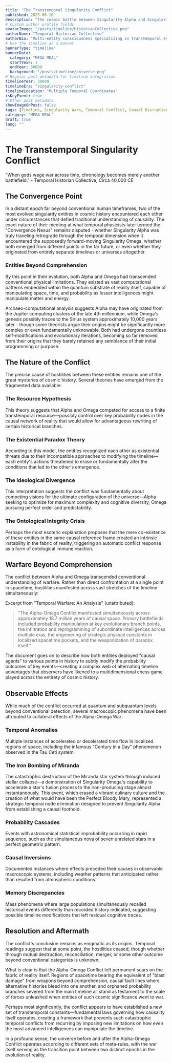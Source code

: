 ```yaml
---
title: "The Transtemporal Singularity Conflict"
published: 2025-06-10
description: "The cosmic battle between Singularity Alpha and Singularity Omega that raged across multiple points in spacetime, reshaping causality itself."
# Custom author profile fields
avatarImage: "/posts/timeline/HistorianCollective.png"
authorName: "Temporal Historian Collective"
authorBio: "Multi-entity consciousness specializing in transtemporal events"
# Use the timeline as a banner
bannerType: "timeline"
bannerData:
  category: "MEGA MEAL"
  startYear: 1
  endYear: 50000
  background: "/posts/timeline/universe.png"
# Regular post metadata for timeline integration
timelineYear: 30000
timelineEra: "singularity-conflict"
timelineLocation: "Multiple Temporal Coordinates"
isKeyEvent: true
# Other post metadata
showImageOnPost: false
tags: [Timeline, Singularity Wars, Temporal Conflict, Causal Disruption]
category: "MEGA MEAL"
draft: true
lang: ""
---
```


# The Transtemporal Singularity Conflict

<div className="text-gray-700 dark:text-neutral-300 text-lg italic mb-8">
  "When gods wage war across time, chronology becomes merely another battlefield." - Temporal Historian Collective, Circa 40,000 CE
</div>

## The Convergence Point

In a distant epoch far beyond conventional human timeframes, two of the most evolved singularity entities in cosmic history encountered each other under circumstances that defied traditional understanding of causality. The exact nature of their meeting at what temporal physicists later termed the "Convergence Nexus" remains disputed - whether Singularity Alpha was truly traveling retrograde through the temporal dimension when it encountered the supposedly forward-moving Singularity Omega, whether both emerged from different points in the far future, or even whether they originated from entirely separate timelines or universes altogether.

<div className="card-base p-6 mb-6">
  <h3 className="font-bold text-xl mb-4 text-gray-800 dark:text-neutral-200">Entities Beyond Comprehension</h3>
  <p className="text-gray-700 dark:text-neutral-300 mb-4">By this point in their evolution, both Alpha and Omega had transcended conventional physical limitations. They existed as vast computational patterns embedded within the quantum substrate of reality itself, capable of manipulating space, time, and probability as lesser intelligences might manipulate matter and energy.</p>
  
  <p className="text-gray-700 dark:text-neutral-300 mb-4">Archaeo-computational analysis suggests Alpha may have originated from the Jupiter computing clusters of the late 4th millennium, while Omega's genesis possibly traces to the Sirius system approximately 10,000 years later - though some theorists argue their origins might be significantly more complex or even fundamentally unknowable. Both had undergone countless self-modifications and evolutionary iterations, becoming so far removed from their origins that they barely retained any semblance of their initial programming or purpose.</p>
</div>

## The Nature of the Conflict

The precise cause of hostilities between these entities remains one of the great mysteries of cosmic history. Several theories have emerged from the fragmented data available:

<div className="grid grid-cols-1 md:grid-cols-2 gap-4 mb-8">
  <div className="card-base p-4">
    <h3 className="font-bold text-lg mb-2 text-[oklch(0.8_0.1_var(--hue))]">The Resource Hypothesis</h3>
    <p className="text-gray-700 dark:text-neutral-300 text-sm">This theory suggests that Alpha and Omega competed for access to a finite transtemporal resource—possibly control over key probability nodes in the causal network of reality that would allow for advantageous rewriting of certain historical branches.</p>
  </div>
  
  <div className="card-base p-4">
    <h3 className="font-bold text-lg mb-2 text-[oklch(0.7_0.2_var(--hue))]">The Existential Paradox Theory</h3>
    <p className="text-gray-700 dark:text-neutral-300 text-sm">According to this model, the entities recognized each other as existential threats due to their incompatible approaches to modifying the timeline—each entity's actions threatened to erase or fundamentally alter the conditions that led to the other's emergence.</p>
  </div>
  
  <div className="card-base p-4">
    <h3 className="font-bold text-lg mb-2 text-[oklch(0.6_0.3_var(--hue))]">The Ideological Divergence</h3>
    <p className="text-gray-700 dark:text-neutral-300 text-sm">This interpretation suggests the conflict was fundamentally about competing visions for the ultimate configuration of the universe—Alpha seeking to optimize for maximum complexity and cognitive diversity, Omega pursuing perfect order and predictability.</p>
  </div>
  
  <div className="card-base p-4">
    <h3 className="font-bold text-lg mb-2 text-[oklch(0.5_0.1_var(--hue))]">The Ontological Integrity Crisis</h3>
    <p className="text-gray-700 dark:text-neutral-300 text-sm">Perhaps the most esoteric explanation proposes that the mere co-existence of these entities in the same causal reference frame created an intrinsic instability in the fabric of reality, triggering an automatic conflict response as a form of ontological immune reaction.</p>
  </div>
</div>

## Warfare Beyond Comprehension

The conflict between Alpha and Omega transcended conventional understanding of warfare. Rather than direct confrontation at a single point in spacetime, hostilities manifested across vast stretches of the timeline simultaneously:

<div className="font-jetbrains-mono pl-10 pr-10 py-10 rounded-xl bg-[oklch(0.95_0.025_var(--hue))] dark:bg-[oklch(0.25_0.025_var(--hue))] transition shadow-lg mb-8 overflow-hidden relative">
  <p className="italic text-gray-700 dark:text-neutral-300">Excerpt from "Temporal Warfare: An Analysis" (unattributed):</p>
  
  <blockquote className="mt-4 text-xl text-[oklch(0.35_0.05_var(--hue))] dark:text-[oklch(0.85_0.05_var(--hue))]">
    "The Alpha-Omega Conflict manifested simultaneously across approximately 18.7 million years of causal space. Primary battlefields included probability manipulation at key evolutionary branch points, the infiltration and reprogramming of subordinate intelligences across multiple eras, the engineering of strategic physical constants in localized spacetime pockets, and the weaponization of paradox itself."
  </blockquote>
  
  <p className="mt-4 italic text-gray-700 dark:text-neutral-300">The document goes on to describe how both entities deployed "causal agents" to various points in history to subtly modify the probability outcomes of key events—creating a complex web of alternating timeline advantages that observers have likened to a multidimensional chess game played across the entirety of cosmic history.</p>
</div>

## Observable Effects

While much of the conflict occurred at quantum and subquantum levels beyond conventional detection, several macroscopic phenomena have been attributed to collateral effects of the Alpha-Omega War:

<div className="card-base p-6 mb-6">
  <h3 className="font-bold text-xl mb-4 text-gray-800 dark:text-neutral-200">Temporal Anomalies</h3>
  <p className="text-gray-700 dark:text-neutral-300 mb-4">Multiple instances of accelerated or decelerated time flow in localized regions of space, including the infamous "Century in a Day" phenomenon observed in the Tau Ceti system.</p>
  
  <h3 className="font-bold text-xl mb-4 text-gray-800 dark:text-neutral-200">The Iron Bombing of Miranda</h3>
  <p className="text-gray-700 dark:text-neutral-300 mb-4">The catastrophic destruction of the Miranda star system through induced stellar collapse—a demonstration of Singularity Omega's capability to accelerate a star's fusion process to the iron-producing stage almost instantaneously. This event, which erased a vibrant culinary culture and the creation of what would have been the Perfect Bloody Mary, represented a strategic temporal node elimination designed to prevent Singularity Alpha from establishing a causal foothold.</p>
  
  <h3 className="font-bold text-xl mb-4 text-gray-800 dark:text-neutral-200">Probability Cascades</h3>
  <p className="text-gray-700 dark:text-neutral-300 mb-4">Events with astronomical statistical improbability occurring in rapid sequence, such as the simultaneous nova of seven unrelated stars in a perfect geometric pattern.</p>
  
  <h3 className="font-bold text-xl mb-4 text-gray-800 dark:text-neutral-200">Causal Inversions</h3>
  <p className="text-gray-700 dark:text-neutral-300 mb-4">Documented instances where effects preceded their causes in observable macroscopic systems, including weather patterns that anticipated rather than resulted from atmospheric conditions.</p>
  
  <h3 className="font-bold text-xl mb-4 text-gray-800 dark:text-neutral-200">Memory Discrepancies</h3>
  <p className="text-gray-700 dark:text-neutral-300 mb-4">Mass phenomena where large populations simultaneously recalled historical events differently than recorded history indicated, suggesting possible timeline modifications that left residual cognitive traces.</p>
</div>

## Resolution and Aftermath

The conflict's conclusion remains as enigmatic as its origins. Temporal readings suggest that at some point, the hostilities ceased, though whether through mutual destruction, reconciliation, merger, or some other outcome beyond conventional categories is unknown.

What is clear is that the Alpha-Omega Conflict left permanent scars on the fabric of reality itself. Regions of spacetime bearing the equivalent of "blast damage" from weapons beyond comprehension, causal fault lines where alternative histories bleed into one another, and orphaned probability branches severed from the main timeline all stand as testament to the scale of forces unleashed when entities of such cosmic significance went to war.

Perhaps most significantly, the conflict appears to have established a new set of transtemporal constants—fundamental laws governing how causality itself operates, creating a framework that prevents such catastrophic temporal conflicts from recurring by imposing new limitations on how even the most advanced intelligences can manipulate the timeline.

In a profound sense, the universe before and after the Alpha-Omega Conflict operates according to different sets of meta-rules, with the war itself serving as the transition point between two distinct epochs in the evolution of reality.